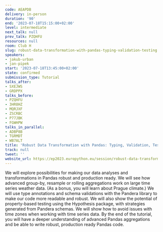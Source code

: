 ```yaml
---
code: AEAPDB
delivery: in-person
duration: '90'
end: '2023-07-18T15:15:00+02:00'
level: intermediate
next_talk: null
prev_talk: PZQHFU
resources: null
room: Club H
slug: robust-data-transformation-with-pandas-typing-validation-testing
speakers:
- jakub-urban
- jan-pipek
start: '2023-07-18T13:45:00+02:00'
state: confirmed
submission_type: Tutorial
talks_after:
- SXEJWS
- GRDPPX
talks_before:
- PZQHFU
- 3HR8HZ
- MQRJXF
- ZSCRBC
- P77JBK
- FGWHPW
talks_in_parallel:
- ADBP8B
- TGRMDT
- WB7ALT
title: 'Robust Data Transformation with Pandas: Typing, Validation, Testing'
track: null
tweet: ''
website_url: https://ep2023.europython.eu/session/robust-data-transformation-with-pandas-typing-validation-testing
---
```


We will explore possibilities for making our data analyses and transformations in Pandas robust and production ready. We will see how advanced group-by, resample or rolling aggregations work on large time series weather data. (As a bonus, you will learn about Prague climate.) We will use type annotations and schema validations with the Pandera library to make our code more readable and robust. We will also show the potential of property-based testing using the Hypothesis package, with strategies generated from Pandera schemas. We will show how to avoid issues with time zones when working with time series data. By the end of the tutorial, you will have a deeper understanding of advanced Pandas aggregations and be able to write robust, production ready Pandas code.